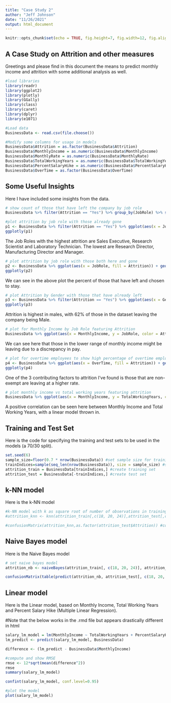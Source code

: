 ---
title: "Case Study 2"
author: "Jeff Johnson"
date: "11/26/2021"
output: html_document
---

```{r setup, include=FALSE}
knitr::opts_chunk$set(echo = TRUE, fig.height=7, fig.width=12, fig.align="center")
```

## A Case Study on Attrition and other measures

Greetings and please find in this document the means to predict monthly income and attrition with some additional analysis as well.

```{r}


#load libraries
library(readr)
library(ggplot2)
library(plotly)
library(GGally)
library(class)
library(caret)
library(dplyr)
library(e1071)

#Load data
BusinessData <- read.csv(file.choose())

#Modify some columns for usage in models
BusinessData$Attrition = as.factor(BusinessData$Attrition)
BusinessData$MonthlyIncome = as.numeric(BusinessData$MonthlyIncome)
BusinessData$MonthlyRate = as.numeric(BusinessData$MonthlyRate)
BusinessData$TotalWorkingYears = as.numeric(BusinessData$TotalWorkingYears)
BusinessData$PercentSalaryHike = as.numeric(BusinessData$PercentSalaryHike)
BusinessData$OverTime = as.factor(BusinessData$OverTime)
```

## Some Useful Insights

Here I have included some insights from the data.

```{r}
# show count of those that have left the company by job role
BusinessData %>% filter(Attrition == "Yes") %>% group_by(JobRole) %>% summarise(count = n())

#plot attrition by job role with those already gone
p1 <- BusinessData %>% filter(Attrition == "Yes") %>% ggplot(aes(x = JobRole, fill = JobRole)) + geom_bar() + ggtitle("Attrition by Job Role")
ggplotly(p1)

```
The Job Roles with the highest attrition are Sales Executive, Research Scientist and Laboratory Technician. The lowest are Research Director, Manufacturing Director and Manager.

```{r}
# plot attrition by job role with those both here and gone
p2 <- BusinessData %>% ggplot(aes(x = JobRole, fill = Attrition)) + geom_bar() + ggtitle("Attrition by Job Role")
ggplotly(p2)

```
We can see in the above plot the percent of those that have left and chosen to stay.


```{r}
# plot Attrition by Gender with those that have already left
p3 <- BusinessData %>% filter(Attrition == "Yes") %>% ggplot(aes(x = Gender, fill = Gender)) + geom_bar() + ggtitle("Attrition by Gender")
ggplotly(p3)

```
Attrition is highest in males, with 62% of those in the dataset leaving the company being Male.

```{r}
# plot for Monthly Income by Job Role featuring Attrition
BusinessData %>% ggplot(aes(x = MonthlyIncome, y = JobRole, color = Attrition)) + geom_boxplot() + ggtitle("Monthly Income by Job Role and Attrition")

```
We can see here that those in the lower range of monthly income might be leaving due to a discrepancy in pay.


```{r}
# plot for overtime employees to show high percentage of overtime employees having left
p4 <- BusinessData %>% ggplot(aes(x = OverTime, fill = Attrition)) + geom_bar() + ggtitle("Attrition by Exempt and Non-Exempt Employees")
ggplotly(p4)


```
One of the 3 contributing factors to attrition I've found is those that are non-exempt are leaving at a higher rate.


```{r}
# plot monthly income vs total working years featuring attrition
BusinessData %>% ggplot(aes(x = MonthlyIncome, y = TotalWorkingYears, color = Attrition)) + geom_point() + geom_smooth(method = 'lm', linetype = "dashed", color = "darkred", fill="blue") + ggtitle("Monthly Income vs Total Working Years with Attrition")

```
A positive correlation can be seen here between Monthly Income and Total Working Years, with a linear model thrown in.

## Training and Test Set

Here is the code for specifying the training and test sets to be used in the models (a 70/30 split).
```{r}

set.seed(6)
sample_size=floor(0.7 * nrow(BusinessData)) #set sample size for training indices
trainIndices=sample(seq_len(nrow(BusinessData)), size = sample_size) #set training indices for training set and inversely test
attrition_train = BusinessData[trainIndices,] #create training set
attrition_test = BusinessData[-trainIndices,] #create test set

```

## k-NN model

Here is the k-NN model
```{r}

#k-NN model with k as square root of number of observations in training set
#attrition_knn <- knn(attrition_train[,c(18, 20, 24)],attrition_test[,c(18, 20, 24)],attrition_train$Attrition,k=sqrt(nrow(attrition_train)))

#confusionMatrix(attrition_knn,as.factor(attrition_test$Attrition)) #confusion matrix to show statistics on model

```

## Naive Bayes model

Here is the Naive Bayes model
```{r}
# set naive bayes model
attrition_nb <- naiveBayes(attrition_train[, c(18, 20, 24)], attrition_train$Attrition) #set Naive Bayes model with training set

confusionMatrix(table(predict(attrition_nb, attrition_test[, c(18, 20, 24)]), attrition_test$Attrition)) #confusion matrix to show statistics on model

```

## Linear model

Here is the Linear model, based on Monthly Income, Total Working Years and Percent Salary Hike (Multiple Linear Regression).

#Note that the below works in the .rmd file but appears drastically different in html
```{r}

salary_lm_model = lm(MonthlyIncome ~ TotalWorkingYears + PercentSalaryHike ,data=BusinessData) #set linear model
lm_predict <- predict(salary_lm_model, BusinessData)

difference <- (lm_predict - BusinessData$MonthlyIncome)

#compute and show RMSE
rmse <- 12*sqrt(mean(difference^2))
rmse
summary(salary_lm_model)

confint(salary_lm_model, conf.level=0.95)

#plot the model
plot(salary_lm_model)


```